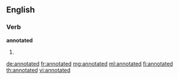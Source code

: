 ==English==

===Verb===
'''annotated'''

# {{past of|annotate}}

[[de:annotated]]
[[fr:annotated]]
[[mg:annotated]]
[[ml:annotated]]
[[fi:annotated]]
[[th:annotated]]
[[vi:annotated]]